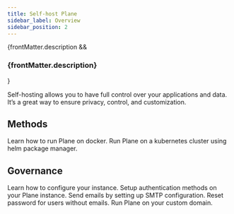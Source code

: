 ```yaml
---
title: Self-host Plane
sidebar_label: Overview
sidebar_position: 2
---
```


{frontMatter.description && <h3 className="description">{frontMatter.description}</h3>}


Self-hosting allows you to have full control over your applications and data.
It’s a great way to ensure privacy, control, and customization.

## Methods

<CardGroup cols={2}>
  <Card title="Docker" icon="FaDocker" href="/self-hosting/methods/docker-compose">
    Learn how to run Plane on docker.
  </Card>
  <Card title="Kubernetes" icon="FaCog" href="/self-hosting/methods/kubernetes">
    Run Plane on a kubernetes cluster using helm package manager.
  </Card>
</CardGroup>

## Governance

<CardGroup cols={2}>
  <Card
    title="Instance admin and god mode"
    icon="FaToolbox"
    href="/self-hosting/govern/instance-admin"
  >
    Learn how to configure your instance.
  </Card>
  <Card
    title="Authentication"
    icon="FaKey"
    href="/self-hosting/govern/authentication"
  >
    Setup authentication methods on your Plane instance.
  </Card>
  <Card
    title="Communication"
    icon="FaPaperPlane"
    href="/self-hosting/govern/communication"
  >
    Send emails by setting up SMTP configuration.
  </Card>
  <Card
    title="Reset Password"
    icon="FaUnlock"
    href="/self-hosting/govern/authentication/reset-password"
  >
    Reset password for users without emails.
  </Card>
  <Card
    title="Branding"
    icon="FaPaintRoller"
    href="/self-hosting/govern/custom-domain"
  >
    Run Plane on your custom domain.
  </Card>
</CardGroup>
